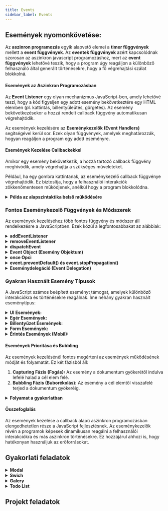 ```yaml
---
title: Events
sidebar_label: Events
---
```


## Események nyomonkövetése: 

Az **aszinron programozás** egyik alapvető elemei a **timer függvények** mellett a **event függvények**. Az **eventek függvények** azért kapcsolódnak szorosan az aszinkron javascript programozáshoz, mert az **event függvények** lehetővé teszik, hogy a program úgy reagáljon a különböző felhasználó által generált történésekre, hogy a fő végrehajtási szálat blokkolná.

#### Események az Aszinkron Programozásban

Az **Event Listener** egy olyan mechanizmus JavaScript-ben, amely lehetővé teszi, hogy a kód figyeljen egy adott esemény bekövetkeztére egy HTML elemben (pl. kattintás, billentyűleütés, görgetés). Az esemény bekövetkezésekor a hozzá rendelt callback függvény automatikusan végrehajtódik.

Az események kezelésére az **Eseménykezelők (Event Handlers)** segítségével kerül sor. Ezek olyan függvények, amelyek meghatározzák, hogyan reagáljon a program egy adott eseményre. 

#### Események Kezelése Callbackekkel

 Amikor egy esemény bekövetkezik, a hozzá tartozó callback függvény meghívódik, amely végrehajtja a szükséges műveleteket.

Például, ha egy gombra kattintanak, az eseménykezelő callback függvénye végrehajtódik. Ez biztosítja, hogy a felhasználói interakciók zökkenőmentesen működjenek, anélkül hogy a program blokkolódna.

<details className="dropdown-task">
  <summary><strong>Példa az alapszintaktika belső működésére</strong></summary>

Az alábbi példában egy egyszerű **Event Listener** szerepel, amely figyel egy gombra történő kattintást. Figyeljük meg az **event handler**-t.

#### Példa: Gombra történő kattintás figyelése

```html
<!DOCTYPE html>
<html lang="hu">
<head>
  <meta charset="UTF-8">
  <title>Event Listener Példa</title>
  <style>
    body {
      font-family: Arial, sans-serif;
      text-align: center;
      margin-top: 50px;
    }
    button {
      padding: 10px 20px;
      font-size: 16px;
      background-color: #3498db;
      color: white;
      border: none;
      border-radius: 5px;
      cursor: pointer;
      transition: background-color 0.3s ease;
    }
    button:hover {
      background-color: #2980b9;
    }
    p {
      font-size: 18px;
      margin-top: 20px;
    }
  </style>
</head>
<body>
  <h1>Event Listener Példa</h1>
  <button id="myButton">Kattints rám!</button>
  <p id="output">Itt fog megjelenni a kattintás eredménye.</p>

  <script>
    // HTML elem kiválasztása
    const button = document.getElementById('myButton');
    const output = document.getElementById('output');

    // Event handler (az eseménykezelő függvény)
    function handleClick() {
      output.textContent = 'A gombra kattintottál!';
    }

    // Event listener hozzáadása
    button.addEventListener('click', handleClick);
  </script>
</body>
</html>
```

#### Magyarázat:
1. **HTML Elem:**  
   - A `<button>` elem az az elem, amelyre az esemény figyelni fog.

2. **Event Handler:**  
   - A `handleClick` nevű függvény a konkrét eseménykezelő. Ez tartalmazza azt a logikát, amit végre kell hajtani, amikor a gombra kattintanak. Ebben az esetben a függvény egyszerűen megváltoztatja egy `<p>` elem szövegét.

3. **Event Listener:**  
   - A `button.addEventListener('click', handleClick);` sor hozzáadja az eseményfigyelőt a gombhoz. Ez azt jelenti, hogy amikor a felhasználó rákattint a gombra (az kattintási esemény bekövetkezik), a `handleClick` függvény automatikusan lefut.

#### Összegzés
- Az **`handleClick`** függvény az, amely megmutatja, mit történjen az esemény bekövetkezésekor.
- Az **`addEventListener`** köt össze egy adott eseményt (`'click'`) és az eseménykezelő függvényt (`handleClick`).

</details>



### Fontos Eseménykezelő Függvények és Módszerek

Az események kezeléséhez több fontos függvény és módszer áll rendelkezésre a JavaScriptben. Ezek közül a legfontosabbakat az alábbiak:

<details className="dropdown-task">
  <summary><strong>addEventListener</strong></summary>
  
   Az `addEventListener` módszer lehetővé teszi, hogy egy adott eseményhez eseménykezelőt (callback függvényt) adjunk hozzá egy DOM elemhez. Ez a módszer rugalmas és lehetővé teszi több eseménykezelő hozzáadását ugyanarra az eseményre.

   **Szintaxis:**
   ```javascript
   elem.addEventListener(eventType, callback, useCapture);
   ```
   
   - `eventType`: Az esemény típusa (pl. 'click', 'mouseover').
   - `callback`: A függvény, amelyet az esemény bekövetkeztekor hívnak meg.
   - `useCapture` (opcionális): Boolean érték, amely meghatározza, hogy az esemény fogása a felfelé (bubbling) vagy lefelé (capturing) fázisban történjen.

   **Példa:**
   ```javascript
   const button = document.querySelector('button');
   button.addEventListener('click', function(event) {
     console.log('Gomb kattintva!');
   });
   ```

</details>

<details className="dropdown-task">
  <summary><strong>removeEventListener</strong></summary>
   
   Az `removeEventListener` módszer segítségével eltávolíthatunk egy korábban hozzáadott eseménykezelőt. Ehhez ugyanazokat a paramétereket kell használnunk, mint az `addEventListener` esetében.

   **Szintaxis:**
   ```javascript
   elem.removeEventListener(eventType, callback, useCapture);
   ```
   
   **Példa:**
   ```javascript
   function handleClick(event) {
     console.log('Gomb kattintva!');
   }

   button.addEventListener('click', handleClick);
   // Eseménykezelő eltávolítása
   button.removeEventListener('click', handleClick);
   ```

</details>

<details className="dropdown-task">
  <summary><strong>dispatchEvent</strong></summary>
   
   A `dispatchEvent` módszer lehetővé teszi egy esemény manuális kiváltását egy DOM elemen. Ez különösen hasznos lehet teszteléskor vagy saját események létrehozásakor.

   **Szintaxis:**
   ```javascript
   elem.dispatchEvent(event);
   ```
   
   **Példa:**
   ```javascript
   const event = new Event('build');
   button.dispatchEvent(event);
   ```

</details>

<details className="dropdown-task">
  <summary><strong>Event Object (Esemény Objektum)</strong></summary>
   
   Az eseménykezelők általában egy esemény objektumot (`event`) kapnak paraméterként, amely információkat tartalmaz az eseményről, például az esemény típusát, a cél elemet, az egér pozícióját stb.

   **Példa:**
   ```javascript
   button.addEventListener('click', function(event) {
     console.log('Esemény típusa:', event.type);
     console.log('Cél elem:', event.target);
   });
   ```

</details>

<details className="dropdown-task">
  <summary><strong>once Opci</strong></summary>
   
   Az `addEventListener` harmadik paramétere egy opciós objektum is lehet, amely beállítható a `once` tulajdonság segítségével. Ha `true`, az eseménykezelő csak egyszer hajtódik végre, majd automatikusan eltávolításra kerül.

   **Példa:**
   ```javascript
   button.addEventListener('click', function(event) {
     console.log('Ez csak egyszer történik meg!');
   }, { once: true });
   ```

</details>

<details className="dropdown-task">
  <summary><strong>event.preventDefault() és event.stopPropagation()</strong></summary>
   
   Az eseménykezelők gyakran használják az `event` objektum metódusait az esemény viselkedésének módosítására:
   
   - `event.preventDefault()`: Megakadályozza az esemény alapértelmezett viselkedését (pl. egy link kattintásakor a böngésző átirányítását).
   - `event.stopPropagation()`: Megakadályozza, hogy az esemény továbbterjedjen a DOM fa többi részére (pl. ne fusson le a szülő elemek eseménykezelője).

   **Példa:**
   ```javascript
   const link = document.querySelector('a');
   link.addEventListener('click', function(event) {
     event.preventDefault(); // Megakadályozza a link követését
     event.stopPropagation(); // Megakadályozza az esemény továbbterjedését
     console.log('Link kattintva, de nem követi az URL-t!');
   });
   ```

</details>

<details className="dropdown-task">
  <summary><strong>Eseménydelegáció (Event Delegation)</strong></summary>
   
   Az eseménydelegáció egy olyan technika, ahol egy közös szülő elemhez adjuk hozzá az eseménykezelőt, és az esemény célja alapján kezeljük a gyermek elemek eseményeit. Ez különösen hasznos dinamikusan létrehozott elemek esetén.

   **Példa:**
   ```javascript
   const list = document.querySelector('ul');
   list.addEventListener('click', function(event) {
     if (event.target && event.target.nodeName === 'LI') {
       console.log('List item clicked:', event.target.textContent);
     }
   });
   ```

</details>

### Gyakran Használt Esemény Típusok

A JavaScript számos beépített eseményt támogat, amelyek különböző interakciókra és történésekre reagálnak. Íme néhány gyakran használt eseménytípus:

<details className="dropdown-task">
  <summary><strong>UI Események:</strong></summary>
   
  - `load`: Az oldal teljes betöltődése.
  - `DOMContentLoaded`: A HTML dokumentum betöltődése és feldolgozása, mielőtt a külső erőforrások (képek, stílusok) betöltődnének.
  - `resize`: Az ablak méretének megváltozása.
  - `scroll`: Az oldal görgetése.

</details>

<details className="dropdown-task">
  <summary><strong>Egér Események:</strong></summary>
   
  - `click`: Egér kattintás.
  - `dblclick`: Kettős kattintás.
  - `mouseover`: Az egérkurzor áthaladása egy elem fölött.
  - `mouseout`: Az egérkurzor elhagyja egy elem területét.
  - `mousedown`: Az egérgomb lenyomása.
  - `mouseup`: Az egérgomb felengedése.

</details>

<details className="dropdown-task">

  <summary><strong>Billentyűzet Események:</strong></summary>
   
  - `keydown`: Billentyű lenyomása.
  - `keyup`: Billentyű felengedése.
  - `keypress`: Billentyű lenyomása és elhagyása közötti időszak.

</details>

<details className="dropdown-task">

  <summary><strong>Form Események:</strong></summary>
   
  - `submit`: Űrlap beküldése.
  - `change`: Űrlapmező értékének megváltozása.
  - `input`: Felhasználó bevitele egy űrlapmezőbe.

</details>

<details className="dropdown-task">

  <summary><strong>Érintés Események (Mobil):</strong></summary>
   
  - `touchstart`: Érintés kezdete.
  - `touchmove`: Érintés mozgása.
  - `touchend`: Érintés vége.

</details>

#### Események Prioritása és Bubbling

Az események kezelésénél fontos megérteni az események működésének módját és folyamatát. Ez két fázisból áll:

1. **Capturing Fázis (Fogás):** Az esemény a dokumentum gyökerétől indulva lefelé halad a cél elem felé.
2. **Bubbling Fázis (Buborékolás):** Az esemény a cél elemtől visszafelé terjed a dokumentum gyökeréig.

<details className="dropdown-task">

  <summary><strong>Folyamat a gyakorlatban</strong></summary>
   
Alapértelmezés szerint az események a bubbling fázisban kezelődnek, de a `useCapture` paraméter segítségével beállítható, hogy az esemény a capturing fázisban kerüljön kezelésre.

**Példa:**
```javascript
document.getElementById('parent').addEventListener('click', function(event) {
  console.log('Szülő elem kattintása');
}, false); // Bubbling fázis

document.getElementById('child').addEventListener('click', function(event) {
  console.log('Gyermek elem kattintása');
}, true); // Capturing fázis
```

Ebben a példában a gyermek elem kattintása először a capturing fázisban kezelődik, majd a bubbling fázisban a szülő elem kattintása is.

</details>

#### Összefoglalás

Az események kezelése a callback alapú aszinkron programozásban elengedhetetlen része a JavaScript fejlesztésnek. Az eseménykezelők révén a programok képesek dinamikusan reagálni a felhasználói interakciókra és más aszinkron történésekre. Ez hozzájárul ahhozi is, hogy hatékonyan használjuk az erőforrásokat.

## Gyakorlati feladatok

<details className="dropdown-task">

  <summary><strong>Modal</strong></summary>
   
Ez a kód egy **információs modal ablakot** valósít meg, amely egy felugró ablakként jelenik meg a képernyő közepén, amikor egy gombra kattintasz. A modal ablak célja további információk megjelenítése. A lenti példában lehetőség van egy külön gomb vagy a háttérre kattintás segítségével bezárni.

```html
<!DOCTYPE html>
<html lang="hu">
<head>
  <meta charset="UTF-8">
  <title>Információs Modal</title>
  <style>
/* Alapértelmezett stílusok a body elemhez */
body {
  font-family: 'Helvetica Neue', Helvetica, Arial, sans-serif; /* Betűtípus beállítása */
  background: #282c34; /* Háttérszín beállítása */
  color: #fff; /* Szöveg színe fehér */
  display: flex; /* Flexbox használata a középre igazításhoz */
  justify-content: center; /* Horizontálisan középre igazít */
  align-items: center; /* Vertikálisan középre igazít */
  height: 100vh; /* 100%-os magasság a viewport (képernyő) magasságához képest */
  margin: 0; /* Margin eltávolítása az alapértelmezett értékek miatt */
}

/* Gomb stílusa a modal megnyitásához */
.open-modal-btn {
  padding: 15px 25px; /* Párnázás a gomb körül */
  font-size: 18px; /* Betűméret beállítása */
  border: none; /* Nincs keret */
  border-radius: 10px; /* Lekerekített sarkok */
  background: #61dafb; /* Gomb háttérszín */
  color: #282c34; /* Gomb szövegének színe */
  cursor: pointer; /* Kéz kurzor, jelezve, hogy kattintható */
  box-shadow: 0 5px 15px rgba(0,0,0,0.3); /* Árnyék hozzáadása a gombhoz */
  transition: background 0.3s, transform 0.3s; /* Áttűnés a háttérszín és a transform változásához */
}

/* Hover effektus a gombon, amikor fölé viszed az egeret */
.open-modal-btn:hover {
  background: #21a1f1; /* Háttérszín világosabbá válik */
  transform: translateY(-3px); /* A gomb elmozdul egy kicsit felfelé */
}

/* Modal stílusok */
.modal {
  position: fixed; /* A modal fix pozícióban jelenik meg */
  top: 0; /* A képernyő tetejére igazítva */
  left: 0; /* A képernyő bal oldalára igazítva */
  width: 100%; /* A modal szélessége 100% */
  height: 100%; /* A modal magassága 100% */
  background: rgba(0,0,0,0.6); /* Fekete háttér áttetsző árnyékkal */
  display: flex; /* Flexbox használata a tartalom középre igazításához */
  justify-content: center; /* Horizontálisan középre igazít */
  align-items: center; /* Vertikálisan középre igazít */
  opacity: 0; /* Alapértelmezés szerint láthatatlan */
  visibility: hidden; /* Alapértelmezés szerint rejtett */
  transition: opacity 0.3s, visibility 0.3s; /* Láthatóság és átlátszóság animálása */
}

/* Amikor a modal aktív, láthatóvá válik */
.modal.active {
  opacity: 1; /* Láthatóvá válik */
  visibility: visible; /* Láthatóvá válik */
}

/* Modal tartalom stílusai */
.modal-content {
  background: #fff; /* Fehér háttér */
  color: #333; /* Sötét szövegszín */
  padding: 30px; /* Párnázás a modal tartalom körül */
  border-radius: 10px; /* Lekerekített sarkok */
  width: 80%; /* A modal szélessége 80% */
  max-width: 500px; /* A modal maximális szélessége 500px */
  position: relative; /* A modal tartalom pozíciója relatív, hogy a bezáró gombot pozicionálhassuk */
  text-align: center; /* A szöveg középre igazítása */
  box-shadow: 0 5px 15px rgba(0,0,0,0.3); /* Árnyék hozzáadása a modal tartalomhoz */
  animation: fadeIn 0.3s ease-out; /* Fade-in animáció a modal tartalomhoz */
}

/* Animáció a modal tartalom belépéséhez */
@keyframes fadeIn {
  from { transform: translateY(-50px); opacity: 0; } /* Kezdeti állapot: kicsit feljebb és láthatatlan */
  to { transform: translateY(0); opacity: 1; } /* Végső állapot: a modal a helyére ér és láthatóvá válik */
}

/* A modal bezárásához használt gomb stílusa */
.close-modal-btn {
  position: absolute; /* A gomb pozícióját abszolút helyezésben adjuk meg */
  top: 15px; /* A gomb a modal tetejére kerül */
  right: 15px; /* A gomb a modal jobb oldalára kerül */
  background: #e74c3c; /* Piros háttérszín */
  border: none; /* Nincs keret */
  color: #fff; /* Fehér szöveg */
  padding: 5px 10px; /* Párnázás a gomb körül */
  border-radius: 5px; /* Lekerekített sarkok */
  cursor: pointer; /* Kéz kurzor */
  transition: background 0.3s; /* Háttérszín áttűnése */
}

/* Hover effektus a bezáró gombon */
.close-modal-btn:hover {
  background: #c0392b; /* Sötétebb piros háttér a gombon hover esetén */
}

/* A modal tartalmában található h2 elem stílusa */
.modal-content h2 {
  margin-top: 0; /* Eltávolítja a felső margót */
}

  </style>
</head>
<body>

    <!-- tartalom --> 

    </body>

<script>


    // Hivatkozások


    // Modal megnyitása


    // Modal bezárása a gombra kattintva


    // Modal bezárása a háttérre kattintva

</script>

</body>
</html>
```

<a 
  href="https://github.com/GanzSchool/Materials/blob/1610e81b283e95bf7de37638cc757ac3fa84d1a6/ganz-school-materials/src/megold%C3%A1sok/events/modal_megoldas.md" 
  target="_blank"
  rel="noopener noreferrer"
  class="solution-btn"
>
  Megoldás > Előbb próbáld meg magadtól
</a>

</details>

<details className="dropdown-task">

  <summary><strong>Swich</strong></summary>

A kód egy weboldal, amely egy gomb segítségével lehetővé teszi a felhasználók számára, hogy váltsanak a világos és a sötét mód között.

Minták:
https://shorturl.at/N4Vi7 
| 
https://shorturl.at/aZ7hJ

#### Működés

**JavaScript**: 
   - A gomb kattintáseseményének kezelése.
   - A `dark-mode` osztály hozzáadása és eltávolítása a `body` elemről.
   - A gomb szövegének dinamikus frissítése a kiválasztott mód alapján.

---

#### Megvalósítás Lépései
 **HTML**: 
   - Egy egyszerű `button` elemre van szükség.

 **JavaScript**:
   - Az eseménykezelő meghatározása, amely a `body` elem osztályát módosítja.
   - A gomb szövegének dinamikus frissítése a jelenlegi mód szerint.

```html
<!DOCTYPE html>
<html lang="hu">
<head>
  <meta charset="UTF-8">
  <title>Stílusváltó Gomb</title>
  <style>
    body {
      font-family: 'Arial', sans-serif;
      transition: background-color 0.5s, color 0.5s;
      background-color: #f0f0f0;
      color: #333;
      display: flex;
      justify-content: center;
      align-items: center;
      height: 100vh;
      margin: 0;
    }

    .theme-toggle-btn {
      padding: 15px 30px;
      font-size: 16px;
      border: none;
      border-radius: 30px;
      background: linear-gradient(45deg, #ff6b6b, #f06595);
      color: #fff;
      cursor: pointer;
      box-shadow: 0 8px 15px rgba(0,0,0,0.1);
      transition: transform 0.3s, box-shadow 0.3s;
    }

    .theme-toggle-btn:hover {
      transform: translateY(-5px);
      box-shadow: 0 15px 20px rgba(0,0,0,0.2);
    }

    .dark-mode {
      background-color: #2c3e50;
      color: #ecf0f1;
    }

    .dark-mode .theme-toggle-btn {
      background: linear-gradient(45deg, #3498db, #8e44ad);
    }
  </style>
</head>
<body>


    /*
    Gomb
    osztálynév: theme-toggle-btn
    azonosító: toggleBtn
    Szöveg: "Sötét-mód"
    */


  <script>

    /*
    gomb meghívása
    body meghívása

    Esemény figyelő
    Használd a toggle() beépített függvényt a megoldáshoz. 
    */

  </script>

</body>
</html>
```

<a 
  href="https://github.com/GanzSchool/Materials/blob/1610e81b283e95bf7de37638cc757ac3fa84d1a6/ganz-school-materials/src/megold%C3%A1sok/events/switch_megoldas.md" 
  target="_blank"
  rel="noopener noreferrer"
  class="solution-btn"
>
  Megoldás > Előbb próbáld meg magadtól
</a>

</details>

<details className="dropdown-task">

  <summary><strong>Galery</strong></summary>
   
Ez a projekt egy egyszerű **kép galériát** valósít meg, amelyben a képekre kattintva azok kinagyítva jelennek meg. A funkciók és az implementáció röviden:

#### **Funkciók**
**Galéria megjelenítése**: A képek kis méretben vannak elhelyezve egy rácsszerű elrendezésben.
**Nagyított kép megtekintése**: A galériában egy képre kattintva nagyobb méretben jelenik meg a kép az oldal közepén.**Bezárás kattintással**: A nagyított képre kattintva az eltűnik, visszatérve az eredeti galéria nézethez.

#### **JavaScript megvalósítása**
A kód egyszerű eseménykezelőket használ:
**Kattintásfigyelés a galériában**:
   - A galéria konténerére (`.gallery`) eseményfigyelőt teszünk, amely ellenőrzi, hogy a kattintott elem egy kép-e.
   - A kiválasztott kép URL-jét frissítjük, és a kép kinagyított változatát jelenítjük meg.

**Kép bezárása**:
   - Egy külön eseményfigyelőt használunk a nagyított kép bezárására, amikor arra kattintunk.

```html
<!DOCTYPE html>
<html lang="hu">
<head>
  <meta charset="UTF-8">
  <title>Kép Galéria</title>
  <style>
    body {
      font-family: 'Verdana', sans-serif;
      background-color: #f4f4f4;
      display: flex;
      flex-direction: column;
      align-items: center;
      padding: 20px;
      margin: 0;
    }

    h1 {
      color: #333;
    }

    .gallery {
      display: flex;
      flex-wrap: wrap;
      gap: 15px;
      justify-content: center;
      margin-top: 20px;
    }

    .gallery img {
      width: 150px;
      height: 100px;
      object-fit: cover;
      border: 3px solid #fff;
      border-radius: 10px;
      box-shadow: 0 4px 8px rgba(0,0,0,0.1);
      cursor: pointer;
      transition: transform 0.3s, border-color 0.3s;
    }

    .gallery img:hover {
      transform: scale(1.05);
      border-color: #f06;
    }

    .selected-image {
      margin-top: 30px;
      width: 80%;
      max-width: 600px;
      border-radius: 10px;
      box-shadow: 0 10px 20px rgba(0,0,0,0.2);
      transition: opacity 0.5s;
    }

    .selected-image.hidden {
      opacity: 0;
      visibility: hidden;
    }

    .selected-image.visible {
      opacity: 1;
      visibility: visible;
    }
  </style>
</head>
<body>

  <h1>Kép Galéria</h1>
  
  <div class="gallery">
    <img src="https://picsum.photos/id/1015/300/200" alt="Kép 1">
    <img src="https://picsum.photos/id/1025/300/200" alt="Kép 2">
    <img src="https://picsum.photos/id/1035/300/200" alt="Kép 3">
    <img src="https://picsum.photos/id/1045/300/200" alt="Kép 4">
    <img src="https://picsum.photos/id/1055/300/200" alt="Kép 5">
  </div>

  <img src="" alt="Kiválasztott Kép" id="selectedImage" class="selected-image hidden">

  <script>


/*
    Kép megnyitásánál az alábbi osztályt kell eltávolítani és hozzárendelni az adott képhez
    .selected-image.hidden {
      opacity: 0;
      visibility: hidden;
    }


    Ezen kívül bezárható legyena a kép, a képről való elkattintással

  </script>

  </body>
</html>
```

<a 
  href="https://github.com/GanzSchool/Materials/blob/1610e81b283e95bf7de37638cc757ac3fa84d1a6/ganz-school-materials/src/megold%C3%A1sok/events/galery_megoldas.md#galery---megold%C3%A1s" 
  target="_blank"
  rel="noopener noreferrer"
  class="solution-btn"
>
  Megoldás > Előbb próbáld meg magadtól
</a>
  


</details>

<details className="dropdown-task">

  <summary><strong>Todo List</strong></summary>

  Ez a to-do lista**, amely lehetővé teszi feladatok hozzáadását, megjelenítését, és törlését.

#### **Funkciók**
1. **Feladat hozzáadása**: Az új feladatokat a felhasználó egy szövegdobozba írja be, majd az "Hozzáadás" gomb megnyomásával kerülnek hozzáadásra a listához.
2. **Feladat törlés**: Minden egyes feladat mellett található egy "Törlés" gomb, amely eltávolítja azt a listából.
3. **Enter gombos hozzáadás**: Az új feladat hozzáadása az "Enter" gomb lenyomásával is történhet.

#### **JavaScript megvalósítása**
- **Feladat hozzáadása**: Az `addBtn` gombra kattintva vagy az "Enter" billentyű lenyomásával hozzáadódik egy új feladat a `todos` tömbhöz, majd az `renderList` függvény frissíti a feladatlistát.
- **Feladat törlése**: A "Törlés" gombra kattintva az adott feladat törlődik a `todos` tömbből, és újra rendereljük a listát.
- **Lista renderelése**: A `renderList` függvény felelős a feladatok megjelenítéséért a weboldalon. Minden feladat egy `<li>` elemként jelenik meg, a hozzá tartozó törlés gombbal.

```html
<!DOCTYPE html>
<html lang="hu">
<head>
  <meta charset="UTF-8">
  <title>Dinamikus To-Do Lista</title>
  <style>
    body {
      background: linear-gradient(135deg, #f06, #f79);
      font-family: 'Segoe UI', Tahoma, Geneva, Verdana, sans-serif;
      display: flex;
      justify-content: center;
      align-items: center;
      height: 100vh;
      margin: 0;
    }

    .container {
      background: #fff;
      padding: 20px 30px;
      border-radius: 15px;
      box-shadow: 0 10px 25px rgba(0,0,0,0.2);
      width: 300px;
      text-align: center;
    }

    h2 {
      margin-bottom: 20px;
      color: #333;
    }

    input[type="text"] {
      width: 80%;
      padding: 10px;
      border: 2px solid #f06;
      border-radius: 5px;
      margin-bottom: 10px;
      transition: border-color 0.3s;
    }

    input[type="text"]:focus {
      border-color: #333;
      outline: none;
    }

    button {
      padding: 10px 20px;
      background: #f06;
      color: #fff;
      border: none;
      border-radius: 5px;
      cursor: pointer;
      transition: background 0.3s;
    }

    button:hover {
      background: #c0058e;
    }

    ul {
      list-style: none;
      padding: 0;
      margin-top: 20px;
    }

    li {
      background: #f9f9f9;
      padding: 10px;
      margin-bottom: 10px;
      border-radius: 5px;
      display: flex;
      justify-content: space-between;
      align-items: center;
      transition: background 0.3s;
    }

    li:hover {
      background: #e9e9e9;
    }

    .delete-btn {
      background: #e74c3c;
      border: none;
      color: #fff;
      padding: 5px 10px;
      border-radius: 5px;
      cursor: pointer;
      transition: background 0.3s;
    }

    .delete-btn:hover {
      background: #c0392b;
    }
  </style>
</head>
<body>

  <div class="container">
    <h2>To-Do Lista</h2>
    <input type="text" id="todoInput" placeholder="Új feladat...">
    <button id="addBtn">Hozzáadás</button>
    <ul id="todoList"></ul>
  </div>

  <script>

    // Hivatkozások

    // Esemény a Hozzáadás gombra


    // Esemény az Enter billentyű lenyomására


    // Lista renderelése



  </script>
  

</body>
</html>
```




<a 
  href="https://github.com/GanzSchool/Materials/blob/1610e81b283e95bf7de37638cc757ac3fa84d1a6/ganz-school-materials/src/megold%C3%A1sok/events/todolist_megoldas.md" 
  target="_blank"
  rel="noopener noreferrer"
  class="solution-btn"
>
  Megoldás > Előbb próbáld meg magadtól
</a>
  
</details>



## Projekt feladatok